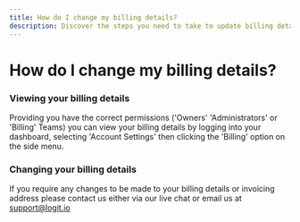 ```yaml
---
title: How do I change my billing details?
description: Discover the steps you need to take to update billing details associated with your Logit.io account in this help article.
---
```


# How do I change my billing details?

### Viewing your billing details

Providing you have the correct permissions ('Owners' 'Administrators' or 'Billing' Teams) you can view your billing details by logging into your dashboard, selecting 'Account Settings' then clicking the 'Billing' option on the side menu. 

### Changing your billing details

If you require any changes to be made to your billing details or invoicing address please contact us either via our live chat or email us at [support@logit.io ](mailto:support@logit.io )